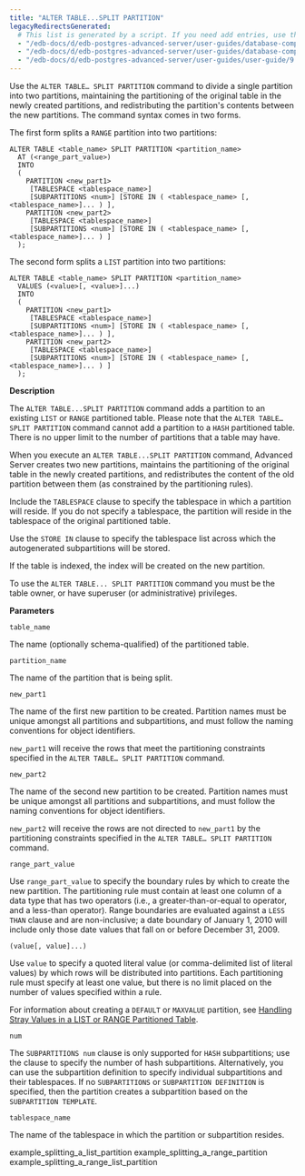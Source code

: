 ```yaml
---
title: "ALTER TABLE...SPLIT PARTITION"
legacyRedirectsGenerated:
  # This list is generated by a script. If you need add entries, use the `legacyRedirects` key.
  - "/edb-docs/d/edb-postgres-advanced-server/user-guides/database-compatibility-for-oracle-developers-guide/9.6/Database_Compatibility_for_Oracle_Developers_Guide_v9.6.1.107.html"
  - "/edb-docs/d/edb-postgres-advanced-server/user-guides/database-compatibility-for-oracle-developers-guide/9.5/Database_Compatibility_for_Oracle_Developers_Guide.1.332.html"
  - "/edb-docs/d/edb-postgres-advanced-server/user-guides/user-guide/9.5/EDB_Postgres_Enterprise_Guide.1.056.html"
---
```


<div id="alter_table_split_partition" class="registered_link"></div>

Use the `ALTER TABLE… SPLIT PARTITION` command to divide a single partition into two partitions, maintaining the partitioning of the original table in the newly created partitions, and redistributing the partition's contents between the new partitions. The command syntax comes in two forms.

The first form splits a `RANGE` partition into two partitions:

```text
ALTER TABLE <table_name> SPLIT PARTITION <partition_name>
  AT (<range_part_value>)
  INTO
  (
    PARTITION <new_part1>
     [TABLESPACE <tablespace_name>]
     [SUBPARTITIONS <num>] [STORE IN ( <tablespace_name> [, <tablespace_name>]... ) ],
    PARTITION <new_part2>
     [TABLESPACE <tablespace_name>]
     [SUBPARTITIONS <num>] [STORE IN ( <tablespace_name> [, <tablespace_name>]... ) ]
  );
```

The second form splits a `LIST` partition into two partitions:

```text
ALTER TABLE <table_name> SPLIT PARTITION <partition_name>
  VALUES (<value>[, <value>]...)
  INTO
  (
    PARTITION <new_part1>
     [TABLESPACE <tablespace_name>]
     [SUBPARTITIONS <num>] [STORE IN ( <tablespace_name> [, <tablespace_name>]... ) ],
    PARTITION <new_part2>
     [TABLESPACE <tablespace_name>]
     [SUBPARTITIONS <num>] [STORE IN ( <tablespace_name> [, <tablespace_name>]... ) ]
  );
```

**Description**

The `ALTER TABLE...SPLIT PARTITION` command adds a partition to an existing `LIST` or `RANGE` partitioned table. Please note that the `ALTER TABLE… SPLIT PARTITION` command cannot add a partition to a `HASH` partitioned table. There is no upper limit to the number of partitions that a table may have.

When you execute an `ALTER TABLE...SPLIT PARTITION` command, Advanced Server creates two new partitions, maintains the partitioning of the original table in the newly created partitions, and redistributes the content of the old partition between them (as constrained by the partitioning rules).

Include the `TABLESPACE` clause to specify the tablespace in which a partition will reside. If you do not specify a tablespace, the partition will reside in the tablespace of the original partitioned table.

Use the `STORE IN` clause to specify the tablespace list across which the autogenerated subpartitions will be stored.

If the table is indexed, the index will be created on the new partition.

To use the `ALTER TABLE... SPLIT PARTITION` command you must be the table owner, or have superuser (or administrative) privileges.

**Parameters**

`table_name`

 The name (optionally schema-qualified) of the partitioned table.

`partition_name`

 The name of the partition that is being split.

`new_part1`

 The name of the first new partition to be created. Partition names must be unique amongst all partitions and subpartitions, and must follow the naming conventions for object identifiers.

 `new_part1` will receive the rows that meet the partitioning constraints specified in the `ALTER TABLE… SPLIT PARTITION` command.

`new_part2`

 The name of the second new partition to be created. Partition names must be unique amongst all partitions and subpartitions, and must follow the naming conventions for object identifiers.

 `new_part2` will receive the rows are not directed to `new_part1` by the partitioning constraints specified in the `ALTER TABLE… SPLIT PARTITION` command.

`range_part_value`

 Use `range_part_value` to specify the boundary rules by which to create the new partition. The partitioning rule must contain at least one column of a data type that has two operators (i.e., a greater-than-or-equal to operator, and a less-than operator). Range boundaries are evaluated against a `LESS THAN` clause and are non-inclusive; a date boundary of January 1, 2010 will include only those date values that fall on or before December 31, 2009.

`(value[, value]...)`

 Use `value` to specify a quoted literal value (or comma-delimited list of literal values) by which rows will be distributed into partitions. Each partitioning rule must specify at least one value, but there is no limit placed on the number of values specified within a rule.

 For information about creating a `DEFAULT` or `MAXVALUE` partition, see [Handling Stray Values in a LIST or RANGE Partitioned Table](../../05_handling_stray_values_in_a_list_or_range_partitioned_table/#handling_stray_values_in_a_list_or_range_partitioned_table).

`num`

 The `SUBPARTITIONS num` clause is only supported for `HASH` subpartitions; use the clause to specify the number of hash subpartitions. Alternatively, you can use the subpartition definition to specify individual subpartitions and their tablespaces. If no `SUBPARTITIONS` or `SUBPARTITION DEFINITION` is specified, then the partition creates a subpartition based on the `SUBPARTITION TEMPLATE`.

`tablespace_name`

 The name of the tablespace in which the partition or subpartition resides.

<div class="toctree" maxdepth="3">

example_splitting_a_list_partition example_splitting_a_range_partition example_splitting_a_range_list_partition

</div>
